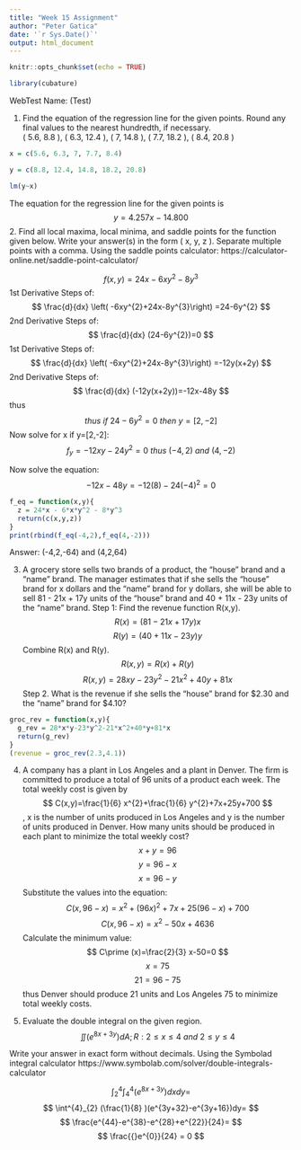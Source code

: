 ```yaml
---
title: "Week 15 Assignment"
author: "Peter Gatica"
date: '`r Sys.Date()`'
output: html_document
---
```


```r
knitr::opts_chunk$set(echo = TRUE)
```

```r
library(cubature)
```

WebTest Name: (Test)

1. Find the equation of the regression line for the given points. Round any final values to the nearest hundredth, if necessary.  
( 5.6, 8.8 ), ( 6.3, 12.4 ), ( 7, 14.8 ), ( 7.7, 18.2 ), ( 8.4, 20.8 )

```r
x = c(5.6, 6.3, 7, 7.7, 8.4)

y = c(8.8, 12.4, 14.8, 18.2, 20.8)

lm(y~x)
```
The equation for the regression line for the given points is
$$ y=4.257x\  -\  14.800 $$
2. Find all local maxima, local minima, and saddle points for the function given below. Write your answer(s) in the form ( x, y, z ). Separate multiple points with a comma.
Using the saddle points calculator: https://calculator-online.net/saddle-point-calculator/

$$ f(x,y)=24x-6xy^{2}-8y^{3} $$
1st Derivative Steps of:
$$ \frac{d}{dx} \left( -6xy^{2}+24x-8y^{3}\right)  =24-6y^{2} $$
2nd Derivative Steps of:
$$ \frac{d}{dx} (24-6y^{2})=0 $$
1st Derivative Steps of: 
$$ \frac{d}{dx} \left( -6xy^{2}+24x-8y^{3}\right)  =-12y(x+2y) $$
2nd Derivative Steps of:
$$ \frac{d}{dx} (-12y(x+2y))=-12x-48y $$
thus $$ thus\  if\  24-6y^{2}=0\  then\  y=[2,-2] $$
Now solve for x if y=[2,-2]:
$$ f_{y}=-12xy-24y^{2}=0\  thus\  (-4,2)\  and\  (4,-2) $$

Now solve the equation:
$$ -12x-48y=-12(8)-24(-4)^{2}=0 $$
```r
f_eq = function(x,y){
  z = 24*x - 6*x*y^2 - 8*y^3
  return(c(x,y,z))
}
print(rbind(f_eq(-4,2),f_eq(4,-2)))
```
Answer: (-4,2,-64) and (4,2,64)

3. A grocery store sells two brands of a product, the "house" brand and a "name" brand. The manager estimates that if she
sells the "house" brand for x dollars and the "name" brand for y dollars, she will be able to sell 81 - 21x + 17y units of the
"house" brand and 40 + 11x - 23y units of the "name" brand.
Step 1: Find the revenue function R(x,y).
$$ R(x)=(81-21x+17y)x $$
$$ R(y)=(40+11x-23y)y $$
Combine R(x) and R(y).
$$ R(x,y)=R(x)+R(y) $$
$$ R(x,y)=28xy-23y^{2}-21x^{2}+40y+81x $$
Step 2. What is the revenue if she sells the “house” brand for \$2.30 and the “name” brand for \$4.10?

```r
groc_rev = function(x,y){
  g_rev = 28*x*y-23*y^2-21*x^2+40*y+81*x
  return(g_rev)
}
(revenue = groc_rev(2.3,4.1))
```
4. A company has a plant in Los Angeles and a plant in Denver. The firm is committed to produce a total of 96 units of a
product each week. The total weekly cost is given by $$ C(x,y)=\frac{1}{6} x^{2}+\frac{1}{6} y^{2}+7x+25y+700 $$, x is the number of
units produced in Los Angeles and y is the number of units produced in Denver. How many units should be produced in
each plant to minimize the total weekly cost?
$$ x+y=96 $$
$$ y=96-x $$
$$ x=96-y $$
Substitute the values into the equation: $$ C(x,96-x)=x^{2}+(96x)^{2}+7x+25(96-x)+700 $$
$$ C(x,96-x)=x^{2}-50x+4636 $$
Calculate the minimum value: $$ C\prime (x)=\frac{2}{3} x-50=0 $$
$$ x=75 $$
$$ 21=96-75 $$
thus Denver should produce 21 units and Los Angeles 75 to minimize total weekly costs.

5. Evaluate the double integral on the given region. $$ \iint \left( {}e^{8x+3y}\right)  dA;R:2\leq x\leq 4\  and\  2\leq y\leq 4 $$

Write your answer in exact form without decimals.  Using the Symbolad integral calculator https://www.symbolab.com/solver/double-integrals-calculator

$$ \int^{4}_{2} \int^{4}_{4} (e^{8x+3y})dxdy=$$
$$ \int^{4}_{2} (\frac{1}{8} )(e^{3y+32}-e^{3y+16})dy= $$
$$ \frac{e^{44}-e^{38}-e^{28}+e^{22}}{24}= $$
$$ \frac{{}e^{0}}{24} = 0 $$
